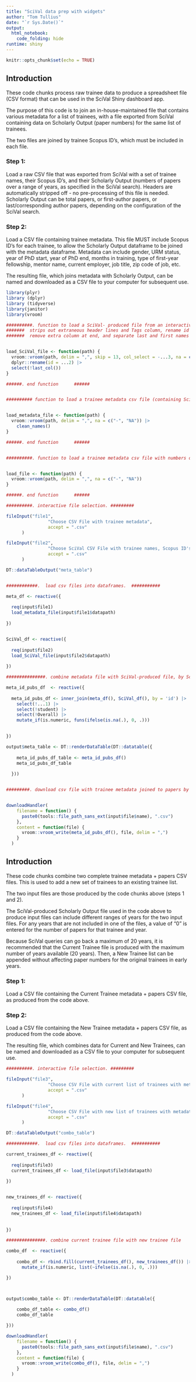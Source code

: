 ```yaml
---
title: "SciVal data prep with widgets"
author: "Tom Tullius"
date: "`r Sys.Date()`"
output: 
  html_notebook: 
    code_folding: hide
runtime: shiny
---
```


```r
knitr::opts_chunk$set(echo = TRUE)
```

## Introduction

These code chunks process raw trainee data to produce a spreadsheet file (CSV format) that can be used in the SciVal Shiny dashboard app.

The purpose of this code is to join an in-house-maintained file that contains various metadata for a list of trainees, with a file exported from SciVal containing data on Scholarly Output (paper numbers) for the same list of trainees.

The two files are joined by trainee Scopus ID's, which must be included in each file.


### Step 1: 
Load a raw CSV file that was exported from SciVal with a set of trainee names, their Scopus ID's, and their Scholarly Output (numbers of papers over a range of years,  as specified in the SciVal search). 
Headers are automatically stripped off - no pre-processing of this file is needed.
Scholarly Output can be total papers, or first-author papers, or last/corresponding author papers, depending on the configuration of the SciVal search.

### Step 2: 
Load a CSV file containing trainee metadata. This file MUST include Scopus ID's for each trainee, to allow the Scholarly Output dataframe to be joined with the metadata dataframe. 
Metadata can include gender, URM status, year of PhD start, year of PhD end, months in training, type of first-year fellowship, mentor name, current employer, job title, zip code of job, etc.

The resulting file, which joins metadata with Scholarly Output, can be named and downloaded as a CSV file to your computer for subsequent use.

```r

library(plyr)
library (dplyr)
library (tidyverse)
library(janitor)
library(vroom)

##########. function to load a SciVal- produced file from an interactive file input. 
#######  strips out extraneous header lines and Tags column, rename id variable, 
#######  remove extra column at end, and separate last and first names into two variables


load_SciVal_file <- function(path) {
  vroom::vroom(path, delim = ",", skip = 13, col_select = -...3, na = c("-", "NA")) |> 
  dplyr::rename(id = ...2) |> 
  select(!last_col()) 
}

######. end function      ######


########## function to load a trainee metadata csv file (containing SciVal ID's) from an interactive file input #######


load_metadata_file <- function(path) {
  vroom::vroom(path, delim = ",", na = c("-", "NA")) |>
    clean_names()
}

######. end function      ######


##########. function to load a trainee metadata csv file with numbers of papers over a range of years from an interactive file input. #######


load_file <- function(path) {
  vroom::vroom(path, delim = ",", na = c("-", "NA"))
}

######. end function      ######

```



```r

##########. interactive file selection. #########

fileInput("file1",
                "Choose CSV File with trainee metadata",
                accept = ".csv"
      )

fileInput("file2",
                "Choose SciVal CSV File with trainee names, Scopus ID's, and numbers of papers over a range of years",
                accept = ".csv"
      )

DT::dataTableOutput("meta_table")


############.  load csv files into dataframes.  ###########

meta_df <- reactive({
  
  req(input$file1)
  load_metadata_file(input$file1$datapath)
  
})


SciVal_df <- reactive({
  
  req(input$file2)
  load_SciVal_file(input$file2$datapath)
  
})

###############. combine metadata file with SciVal-produced file, by Scival ID

meta_id_pubs_df  <- reactive({
  
  meta_id_pubs_df <- inner_join(meta_df(), SciVal_df(), by = 'id') |>
    select(!...1) |>
    select(!student) |>
    select(!Overall) |>
    mutate_if(is.numeric, funs(ifelse(is.na(.), 0, .)))
  

})

output$meta_table <- DT::renderDataTable(DT::datatable({
  
    meta_id_pubs_df_table <- meta_id_pubs_df()
    meta_id_pubs_df_table
    
  }))


#########. download csv file with trainee metadata joined to papers by year for each trainee.  ###########


downloadHandler(
    filename = function() {
      paste0(tools::file_path_sans_ext(input$file$name), ".csv")
    },
    content = function(file) {
      vroom::vroom_write(meta_id_pubs_df(), file, delim = ",")
    }
  )

```
## Introduction

These code chunks combine two complete trainee metadata + papers CSV files. This is used to add a new set of trainees to an existing trainee list.

The two input files are those produced by the code chunks above (steps 1 and 2).

The SciVal-produced Scholarly Output file used in the code above to produce input files can include different ranges of years for the two input files. For any years that are not included in one of the files, a value of "0" is entered for the number of papers for that trainee and year. 

Because SciVal queries can go back a maximum of 20 years, it is recommended that the Current Trainee file is produced with the maximum number of years available (20 years). Then, a New Trainee list can be appended without affecting paper numbers for the original trainees in early years. 

### Step 1: 

Load a CSV file containing the Current Trainee metadata + papers CSV file, as produced from the code above.

### Step 2: 

Load a CSV file containing the New Trainee metadata + papers CSV file, as produced from the code above.


The resulting file, which combines data for Current and New Trainees, can be named and downloaded as a CSV file to your computer for subsequent use.


```r


##########. interactive file selection. #########

fileInput("file3",
                "Choose CSV File with current list of trainees with metadata and papers from 2000-2023",
                accept = ".csv"
      )

fileInput("file4",
                "Choose CSV File with new list of trainees with metadata and papers from 2012-2023",
                accept = ".csv"
      )

DT::dataTableOutput("combo_table")

############.  load csv files into dataframes.  ###########

current_trainees_df <- reactive({
  
  req(input$file3)
  current_trainees_df <- load_file(input$file3$datapath)
  
})


new_trainees_df <- reactive({
  
  req(input$file4)
  new_trainees_df <- load_file(input$file4$datapath)
 
  
})

###############. combine current trainee file with new trainee file

combo_df  <- reactive({
  
    combo_df <- rbind.fill(current_trainees_df(), new_trainees_df()) |>
      mutate_if(is.numeric, list(~ifelse(is.na(.), 0, .)))

})



output$combo_table <- DT::renderDataTable(DT::datatable({
  
    combo_df_table <- combo_df()
    combo_df_table

}))

downloadHandler(
    filename = function() {
      paste0(tools::file_path_sans_ext(input$file$name), ".csv")
    },
    content = function(file) {
      vroom::vroom_write(combo_df(), file, delim = ",")
    }
  )

```

